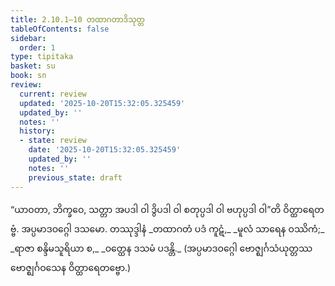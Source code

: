 ```yaml
---
title: 2.10.1–10 တထာဂတာဒိသုတ္တ
tableOfContents: false
sidebar:
  order: 1
type: tipitaka
basket: su
book: sn
review:
  current: review
  updated: '2025-10-20T15:32:05.325459'
  updated_by: ''
  notes: ''
  history:
  - state: review
    date: '2025-10-20T15:32:05.325459'
    updated_by: ''
    notes: ''
    previous_state: draft
---
```



<DynamicBreadcrumb />


<ReviewStatus review={frontmatter.review} showDetails={true} />

<HypothesisAnnotation frontmatter={frontmatter} />

<Division number="270–279" book="sn" e="ch" v="18" p="319">

<Paragraph number="704" book="sn">
“ယာဝတာ, ဘိက္ခဝေ, သတ္တာ အပဒါ ဝါ ဒွိပဒါ ဝါ စတုပ္ပဒါ ဝါ ဗဟုပ္ပဒါ ဝါ”တိ ဝိတ္ထာရေတဗ္ဗံ.

</Paragraph>
</Division>

<Paragraph number="705" type="center" book="sn">
အပ္ပမာဒဝဂ္ဂေါ ဒသမော.



</Paragraph>

<Paragraph number="706" type="center" book="sn">
တဿုဒ္ဒါနံ


</Paragraph>

<Paragraph number="707" type="verses" book="sn">
_တထာဂတံ ပဒံ ကူဋံ,_  
_မူလံ သာရေန ဝဿိကံ;_  
_ရာဇာ စန္ဒိမသူရိယာ စ,_  
_ဝတ္ထေန ဒသမံ ပဒန္တိ._  

</Paragraph>

<Paragraph number="708" type="center" book="sn">
(အပ္ပမာဒဝဂ္ဂေါ ဗောဇ္ဈင်္ဂသံယုတ္တဿ ဗောဇ္ဈင်္ဂဝသေန ဝိတ္ထာရေတဗ္ဗော.)
</Paragraph>